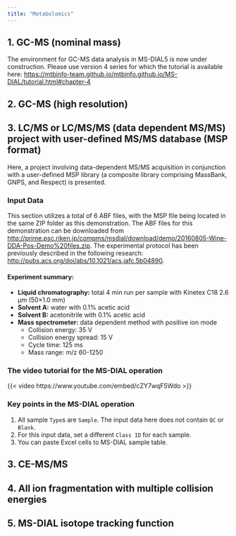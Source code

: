 ```yaml
---
title: "Metabolomics"
---
```


## 1. GC-MS (nominal mass)

The environment for GC-MS data analysis in MS-DIAL5 is now under construction. Please use version 4 series for which the tutorial is available here: <https://mtbinfo-team.github.io/mtbinfo.github.io/MS-DIAL/tutorial.html#chapter-4>

## 2. GC-MS (high resolution)

## 3. LC/MS or LC/MS/MS (data dependent MS/MS) project with user-defined MS/MS database (MSP format)

Here, a project involving data-dependent MS/MS acquisition in conjunction with a user-defined MSP library (a composite library comprising MassBank, GNPS, and Respect) is presented.

### Input Data

This section utilizes a total of 6 ABF files, with the MSP file being located in the same ZIP folder as this demonstration.
The ABF files for this demonstration can be downloaded from <http://prime.psc.riken.jp/compms/msdial/download/demo/20160805-Wine-DDA-Pos-Demo%20files.zip>.
The experimental protocol has been previously described in the following research: <http://pubs.acs.org/doi/abs/10.1021/acs.jafc.5b04890>.

#### Experiment summary:
- **Liquid chromatography:** total 4 min run per sample with Kinetex C18 2.6 μm (50×1.0 mm)
- **Solvent A:** water with 0.1% acetic acid
- **Solvent B:** acetonitrile with 0.1% acetic acid
- **Mass spectrometer:** data dependent method with positive ion mode
  - Collision energy: 35 V
  - Collision energy spread: 15 V
  - Cycle time: 125 ms
  - Mass range: m/z 60-1250

### The video tutorial for the MS-DIAL operation

{{< video https://www.youtube.com/embed/cZY7wqF5Wdo >}}

### Key points in the MS-DIAL operation

1. All sample `Type`s are `Sample`. The input data here does not contain `QC` or `Blank`.
2. For this input data, set a different `Class ID` for each sample.
3. You can paste Excel cells to MS-DIAL sample table.

## 3. CE-MS/MS

## 4. All ion fragmentation with multiple collision energies

## 5. MS-DIAL isotope tracking function
